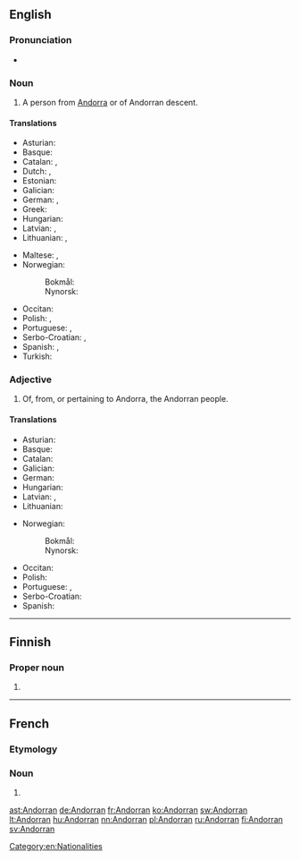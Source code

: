 {{also|andorran}}
==English==

===Pronunciation===
* {{IPA|/ænˈdɔːɹən/}}

===Noun===
{{en-noun}}

# A person from [[Andorra]] or of Andorran descent.

====Translations====
{{trans-top|person from Andorra}}
* Asturian: {{t+|ast|andorranu|m}}
* Basque: {{t-|eu|andorratar}}
* Catalan: {{t-|ca|andorrà|m}}, {{t-|ca|andorrana|f}}
* Dutch: {{t+|nl|Andorrees|m}}, {{t+|nl|Andorrese|f}}
* Estonian: {{t-|et|andorralane}}
* Galician: {{t-|gl|andorrano|m}}
* German: {{t+|de|Andorraner|m}}, {{t+|de|Andorranerin|f}}
* Greek: {{t-|el|Ανδορρανός}}
* Hungarian: {{t+|hu|andorrai}}
* Latvian: {{t|lv|andorietis|m}}, {{t|lv|andoriete|f}}
* Lithuanian: {{t+|lt|andorietis|m}}, {{t+|lt|andorietė|f}}
{{trans-mid}}
* Maltese: {{t-|mt|Andorrjan|m}}, {{t-|mt|Andorrjana|f}}
* Norwegian:
*: Bokmål: {{t+|nb|andorraner|m}}
*: Nynorsk: {{t+|nn|andorranar|m}}
* Occitan: {{t-|oc|andorran|m}}
* Polish: {{t+|pl|Andorczyk|m}}, {{t+|pl|Andorka|f}}
* Portuguese: {{t+|pt|andorrano|m}}, {{t-|pt|andorrense|m}}
* Serbo-Croatian: {{t-|sh|Andorac|m}}, {{t-|sh|Andorka|f}}
* Spanish: {{t+|es|andorrano|m}}, {{t-|es|andorrana|f}}
* Turkish: {{t+|tr|Andorralı}}
{{trans-bottom}}

===Adjective===
{{en-adj|-}}

# Of, from, or pertaining to Andorra, the Andorran people.

====Translations====
{{trans-top|pertaining to Andorra}}
* Asturian: {{t+|ast|andorranu}}
* Basque: {{t-|eu|andorratar}}
* Catalan: {{t-|ca|andorrà}}
* Galician: {{t-|gl|andorrano}}
* German: {{t+|de|andorranisch}}
* Hungarian: {{t+|hu|andorrai}}
* Latvian: {{t|lv|andoriešu}}, {{t|lv|Andoras}}
* Lithuanian: {{t+|lt|andorietiškas}}
{{trans-mid}}
* Norwegian:
*: Bokmål: {{t-|nb|andorransk}}
*: Nynorsk: {{t+|nn|andorransk}}
* Occitan: {{t-|oc|andorran}}
* Polish: {{t+|pl|andorski|m}}
* Portuguese: {{t+|pt|andorrano}}, {{t-|pt|andorrense}}
* Serbo-Croatian: {{t-|sh|andorski}}
* Spanish: {{t+|es|andorrano}}
{{trans-bottom}}

[[Category:en:Nationalities]]

----

==Finnish==

===Proper noun===
{{head|fi|proper noun form}}

# {{fi-form of|type=proper noun|case=genitive|pl=singular|Andorra}}

----

==French==

===Etymology===
{{suffix|lang=fr|Andorre|an}}

===Noun===
{{fr-noun|m|f=Andorrane}}

# {{l/en|Andorran}}

[[ast:Andorran]]
[[de:Andorran]]
[[fr:Andorran]]
[[ko:Andorran]]
[[sw:Andorran]]
[[lt:Andorran]]
[[hu:Andorran]]
[[nn:Andorran]]
[[pl:Andorran]]
[[ru:Andorran]]
[[fi:Andorran]]
[[sv:Andorran]]